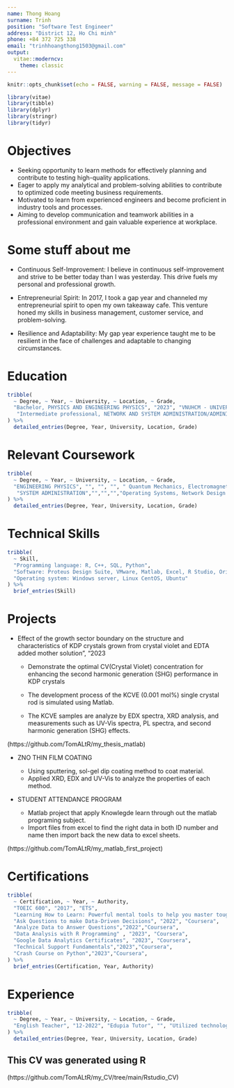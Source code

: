 ---
name: Thong Hoang
surname: Trinh
position: "Software Test Engineer"
address: "District 12, Ho Chi minh"
phone: +84 372 725 338
email: "trinhhoangthong1503@gmail.com"
output: 
  vitae::moderncv:
    theme: classic
---

```{r setup, include=FALSE}
knitr::opts_chunk$set(echo = FALSE, warning = FALSE, message = FALSE)

library(vitae)
library(tibble)
library(dplyr)
library(stringr)
library(tidyr)
```

# Objectives

* Seeking opportunity to learn methods for effectively planning and contribute to testing high-quality applications.
* Eager to apply my analytical and problem-solving abilities to contribute to optimized code meeting business requirements.
* Motivated to learn from experienced engineers and become proficient in industry tools and processes.
* Aiming to develop communication and teamwork abilities in a professional environment and gain valuable experience at workplace.


# Some stuff about me

 * Continuous Self-Improvement: I believe in continuous self-improvement and strive to be better today than I was yesterday. This drive fuels my personal and professional growth.
 
* Entrepreneurial Spirit: In 2017, I took a gap year and channeled my entrepreneurial spirit to open my own takeaway cafe. This venture honed my skills in business management, customer service, and problem-solving.

 * Resilience and Adaptability: My gap year experience taught me to be resilient in the face of challenges and adaptable to changing circumstances.

# Education

```{r }
tribble(
  ~ Degree, ~ Year, ~ University, ~ Location, ~ Grade,
  "Bachelor, PHYSICS AND ENGINEERING PHYSICS", "2023", "VNUHCM - UNIVERSITY OF SCIENCE", "Ho Chi Minh City", "GPA: 7.21/10, Thesis: 9.5/10, Rank: 2nd in class",
   "Intermediate professional, NETWORK AND SYSTEM ADMINISTRATION/ADMINISTRATOR", "2017", "Information and Mass Communication Institute of Ho Chi Minh City (IMC)","Ho Chi Minh City",NA
) %>%
  detailed_entries(Degree, Year, University, Location, Grade)

```

# Relevant Coursework

```{r }
tribble(
  ~ Degree, ~ Year, ~ University, ~ Location, ~ Grade,
  "ENGINEERING PHYSICS", "", "", "", " Quantum Mechanics, Electromagnetism, Thermodynamics, Solid State Physics, Optics, Nuclear Physics, Mathematical Physics, Introduction to Electronics, Semiconductor Devices, Semiconductor Optoelectronics",
   "SYSTEM ADMINISTRATION","","","","Operating Systems, Network Design and Administration, Computer Security, Database Management, Data Structures and Algorithms"
) %>%
  detailed_entries(Degree, Year, University, Location, Grade)

```

# Technical Skills

```{r}
tribble(
  ~ Skill,
  "Programming language: R, C++, SQL, Python",
  "Software: Proteus Design Suite, VMware, Matlab, Excel, R Studio, Originlab, Tableau, Visual Studio Code",
  "Operating system: Windows server, Linux CentOS, Ubuntu"
) %>%
  brief_entries(Skill)

```

# Projects

* Effect of the growth sector boundary on the structure and characteristics of KDP crystals grown from crystal violet and EDTA added mother solution", "2023

  + Demonstrate the optimal CV(Crystal Violet) concentration for enhancing the second harmonic generation (SHG) performance in KDP crystals
  
  + The development process of the KCVE (0.001 mol%) single crystal rod is simulated using Matlab. 
  
  + The KCVE samples are analyze by EDX spectra, XRD analysis, and measurements such as UV-Vis spectra, PL spectra, and second harmonic generation (SHG) effects. 
 
 (https://github.com/TomALtR/my_thesis_matlab)
 
* ZNO THIN FILM COATING
  + Using sputtering, sol-gel dip coating method to coat material.
  + Applied XRD, EDX and UV-Vis to analyze the properties of each method.
  
  
* STUDENT ATTENDANCE PROGRAM
  
  + Matlab project that apply Knowlegde learn through out the matlab programing subject.
  + Import files from excel to find the right data in both ID number and name then import back the new data to excel sheets.
  
 (https://github.com/TomALtR/my_matlab_first_project)
 
# Certifications

```{r}
tribble(
  ~ Certification, ~ Year, ~ Authority,
  "TOEIC 600", "2017", "ETS",
  "Learning How to Learn: Powerful mental tools to help you master tough subjects" , "2020", "Coursera",
  "Ask Questions to make Data-Driven Decisions", "2022", "Coursera",
  "Analyze Data to Answer Questions","2022","Coursera",
  "Data Analysis with R Programming" , "2023", "Coursera",
  "Google Data Analytics Certificates", "2023", "Coursera",
  "Technical Support Fundamentals","2023","Coursera",
  "Crash Course on Python","2023","Coursera",
) %>%
  brief_entries(Certification, Year, Authority)

```

# Experience

```{r }
tribble(
  ~ Degree, ~ Year, ~ University, ~ Location, ~ Grade,
  "English Teacher", "12-2022", "Edupia Tutor", "", "Utilized technology to enhance instruction, increase student engagement, and provide real-world learning experiences",
) %>%
  detailed_entries(Degree, Year, University, Location, Grade)

```

## This CV was generated using R
(https://github.com/TomALtR/my_CV/tree/main/Rstudio_CV)